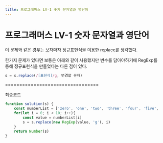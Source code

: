 ```yaml
---
title: 프로그래머스 LV-1 숫자 문자열과 영단어
---
```


# 프로그래머스 LV-1 숫자 문자열과 영단어

이 문제와 같은 경우는 보자마자 정규표현식을 이용한 replace를 생각했다.

한가지 문제가 있다면 보통은 아래와 같이 사용했지만 변수를 담아야하기에 RegExp를 통해 정규표현식을 만들었다는 다른 점이 있다.


```js
s = s.replace(/[표현식]/g, 변경할 문자)
```

=================================

최종코드 

```js
function solution(s) {
    const numberList = ['zero', 'one', 'two', 'three', 'four', 'five', 'six', 'seven', 'eight', 'nine'];
    for(let i = 0; i < 10; i++){
        const value = numberList[i]
        s = s.replace(new RegExp(value, 'g'), i)
    }
    return Number(s)
}
```